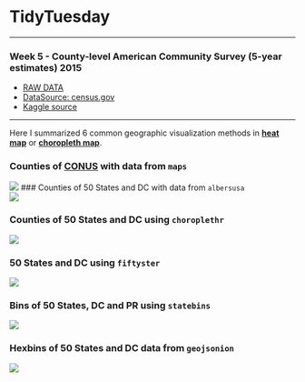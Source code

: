 
# TidyTuesday

***  
### Week 5 - County-level American Community Survey (5-year estimates) 2015  
* [RAW DATA](https://github.com/rfordatascience/tidytuesday/blob/master/data/acs2015_county_data.csv)  
* [DataSource: census.gov](https://factfinder.census.gov/faces/nav/jsf/pages/index.xhtml)  
* [Kaggle source](https://www.kaggle.com/muonneutrino/us-census-demographic-data)  

***  

Here I summarized 6 common geographic visualization methods in [**heat map**](https://en.wikipedia.org/wiki/Heat_map) or [**choropleth map**](https://en.wikipedia.org/wiki/Choropleth_map).    

### Counties of [CONUS](https://en.wikipedia.org/wiki/Contiguous_United_States) with data from `maps`     
![](https://raw.githubusercontent.com/ChuliangXiao/tidytuesday/master/Week05/US_State_County_CONUS.png)
### Counties of 50 States and DC with data from `albersusa`     
![](https://raw.githubusercontent.com/ChuliangXiao/tidytuesday/master/Week05/US_State_County_albers.png)

### Counties of 50 States and DC using `choroplethr`     
![](https://raw.githubusercontent.com/ChuliangXiao/tidytuesday/master/Week05/US_State_County_choropleth.png)

### 50 States and DC using `fiftyster`     
![](https://raw.githubusercontent.com/ChuliangXiao/tidytuesday/master/Week05/US_State_State_fiftystater.png)

### Bins of 50 States, DC and PR using `statebins`     
![](https://raw.githubusercontent.com/ChuliangXiao/tidytuesday/master/Week05/US_State_County_statebins.png)

### Hexbins of 50 States and DC data from `geojsonion`     
![](https://raw.githubusercontent.com/ChuliangXiao/tidytuesday/master/Week05/US_State_County_geojsonio.png)


